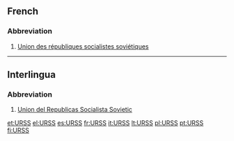 ==French==

===Abbreviation===
{{infl|fr|abbreviation}} {{f}}

# [[Union des républiques socialistes soviétiques]]

----

==Interlingua==

===Abbreviation===
{{infl|ia|abbreviation}}

# [[Union del Republicas Socialista Sovietic]]

[[et:URSS]]
[[el:URSS]]
[[es:URSS]]
[[fr:URSS]]
[[it:URSS]]
[[lt:URSS]]
[[pl:URSS]]
[[pt:URSS]]
[[fi:URSS]]